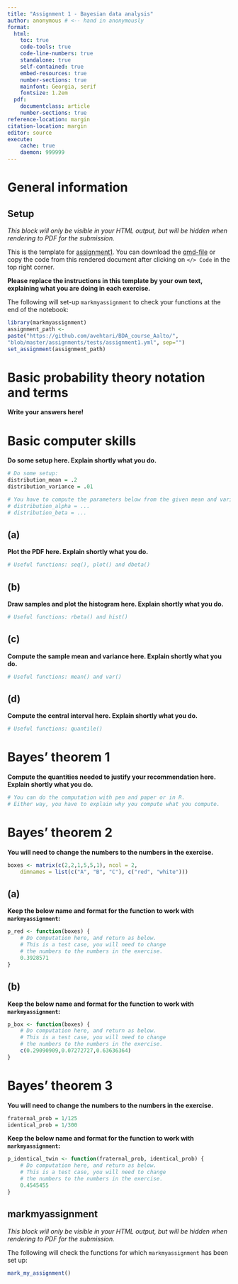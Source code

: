```yaml
---
title: "Assignment 1 - Bayesian data analysis"
author: anonymous # <-- hand in anonymously
format: 
  html:
    toc: true
    code-tools: true
    code-line-numbers: true
    standalone: true
    self-contained: true
    embed-resources: true  
    number-sections: true
    mainfont: Georgia, serif
    fontsize: 1.2em
  pdf:  
    documentclass: article
    number-sections: true
reference-location: margin
citation-location: margin 
editor: source
execute:
    cache: true
    daemon: 999999 
---
```



# General information

:::: {.content-hidden when-format="pdf"}
::: {.callout-warning}
 
## Setup 

*This block will only be visible in your HTML output, but will be hidden when rendering to PDF for the submission.*



This is the template for [assignment1](assignment1.html). You can download the [qmd-file](template1.qmd) or copy the code from this rendered document after clicking on `</> Code` in the top right corner.

**Please replace the instructions in this template by your own text, explaining what you are doing in each exercise.** 

The following will set-up `markmyassignment` to check your functions at the end of the notebook:
 
```r
library(markmyassignment) 
assignment_path <-
paste("https://github.com/avehtari/BDA_course_Aalto/",
"blob/master/assignments/tests/assignment1.yml", sep="")
set_assignment(assignment_path)   
```       

:::
::::


# Basic probability theory notation and terms  

 
**Write your answers here!** 
   


# Basic computer skills

**Do some setup here. Explain shortly what you do.**
```r
# Do some setup:
distribution_mean = .2
distribution_variance = .01

# You have to compute the parameters below from the given mean and variance
# distribution_alpha = ...
# distribution_beta = ...
```


## (a)


**Plot the PDF here. Explain shortly what you do.**
```r
# Useful functions: seq(), plot() and dbeta()
```


## (b)


**Draw samples and plot the histogram here. Explain shortly what you do.**
```r
# Useful functions: rbeta() and hist()
```


## (c)


**Compute the sample mean and variance here. Explain shortly what you do.**
```r
# Useful functions: mean() and var()
```


## (d)


**Compute the central interval here. Explain shortly what you do.**
```r
# Useful functions: quantile()
```


# Bayes' theorem 1   



**Compute the quantities needed to justify your recommendation here. Explain shortly what you do.**
```r
# You can do the computation with pen and paper or in R. 
# Either way, you have to explain why you compute what you compute.
```


# Bayes' theorem 2

**You will need to change the numbers to the numbers in the exercise.**
```r
boxes <- matrix(c(2,2,1,5,5,1), ncol = 2,
    dimnames = list(c("A", "B", "C"), c("red", "white")))
```


## (a)


**Keep the below name and format for the function to work with `markmyassignment`:**
```r
p_red <- function(boxes) {
    # Do computation here, and return as below.
    # This is a test case, you will need to change 
    # the numbers to the numbers in the exercise. 
    0.3928571
}
```


## (b)


**Keep the below name and format for the function to work with `markmyassignment`:**
```r
p_box <- function(boxes) {
    # Do computation here, and return as below.
    # This is a test case, you will need to change 
    # the numbers to the numbers in the exercise. 
    c(0.29090909,0.07272727,0.63636364)
}
```


# Bayes' theorem 3 



**You will need to change the numbers to the numbers in the exercise.**
```r
fraternal_prob = 1/125
identical_prob = 1/300
```
**Keep the below name and format for the function to work with `markmyassignment`:**
```r
p_identical_twin <- function(fraternal_prob, identical_prob) {
    # Do computation here, and return as below.
    # This is a test case, you will need to change 
    # the numbers to the numbers in the exercise. 
    0.4545455
}
```



:::: {.content-hidden when-format="pdf"}
::: {.callout-warning}

## markmyassignment

*This block will only be visible in your HTML output, but will be hidden when rendering to PDF for the submission.*


The following will check the functions for which `markmyassignment` has been set up:
 
```r
mark_my_assignment()  
```      

:::
::::


